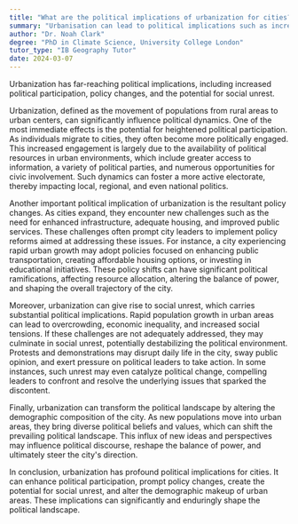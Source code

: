 ```yaml
---
title: "What are the political implications of urbanization for cities?"
summary: "Urbanisation can lead to political implications such as increased political participation, policy changes, and potential for social unrest."
author: "Dr. Noah Clark"
degree: "PhD in Climate Science, University College London"
tutor_type: "IB Geography Tutor"
date: 2024-03-07
---
```


Urbanization has far-reaching political implications, including increased political participation, policy changes, and the potential for social unrest.

Urbanization, defined as the movement of populations from rural areas to urban centers, can significantly influence political dynamics. One of the most immediate effects is the potential for heightened political participation. As individuals migrate to cities, they often become more politically engaged. This increased engagement is largely due to the availability of political resources in urban environments, which include greater access to information, a variety of political parties, and numerous opportunities for civic involvement. Such dynamics can foster a more active electorate, thereby impacting local, regional, and even national politics.

Another important political implication of urbanization is the resultant policy changes. As cities expand, they encounter new challenges such as the need for enhanced infrastructure, adequate housing, and improved public services. These challenges often prompt city leaders to implement policy reforms aimed at addressing these issues. For instance, a city experiencing rapid urban growth may adopt policies focused on enhancing public transportation, creating affordable housing options, or investing in educational initiatives. These policy shifts can have significant political ramifications, affecting resource allocation, altering the balance of power, and shaping the overall trajectory of the city.

Moreover, urbanization can give rise to social unrest, which carries substantial political implications. Rapid population growth in urban areas can lead to overcrowding, economic inequality, and increased social tensions. If these challenges are not adequately addressed, they may culminate in social unrest, potentially destabilizing the political environment. Protests and demonstrations may disrupt daily life in the city, sway public opinion, and exert pressure on political leaders to take action. In some instances, such unrest may even catalyze political change, compelling leaders to confront and resolve the underlying issues that sparked the discontent.

Finally, urbanization can transform the political landscape by altering the demographic composition of the city. As new populations move into urban areas, they bring diverse political beliefs and values, which can shift the prevailing political landscape. This influx of new ideas and perspectives may influence political discourse, reshape the balance of power, and ultimately steer the city's direction.

In conclusion, urbanization has profound political implications for cities. It can enhance political participation, prompt policy changes, create the potential for social unrest, and alter the demographic makeup of urban areas. These implications can significantly and enduringly shape the political landscape.
    